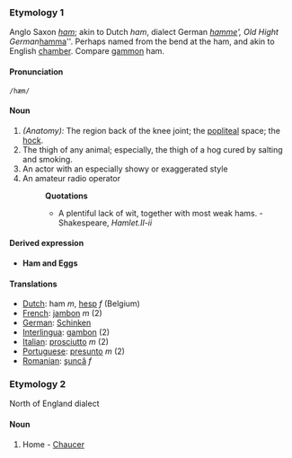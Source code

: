 ===Etymology 1===
Anglo Saxon ''[[ham]]''; akin to Dutch ''ham'', dialect German ''[[hamme]]', Old Hight German ''[[hamma]]''. Perhaps named from the bend at the ham, and akin to English [[chamber]]. Compare [[gammon]] ham.
====Pronunciation====
 /hæm/
==== Noun ====
#''(Anatomy):'' The region back of the knee joint; the [[popliteal]] space; the [[hock]].
#The thigh of any animal; especially, the thigh of a hog cured by salting and smoking.
#An actor with an especially showy or exaggerated style
#An amateur radio operator
#:'''Quotations'''
#:*A plentiful lack of wit, together with most weak hams. - Shakespeare, ''Hamlet.II-ii''

====Derived expression====
*'''Ham and Eggs'''
==== Translations ====
*[[Dutch]]: ham ''m'', [[hesp]] ''f'' (Belgium)
*[[French]]: [[jambon]] ''m'' (2)
*[[German]]: [[Schinken]]
*[[Interlingua]]: [[gambon]] (2)
*[[Italian]]: [[prosciutto]] ''m'' (2)
*[[Portuguese]]: [[presunto]] ''m'' (2)
*[[Romanian]]: [[şuncă]] ''f''

===Etymology 2===
North of England dialect
====Noun====
#Home - [[Chaucer]]
